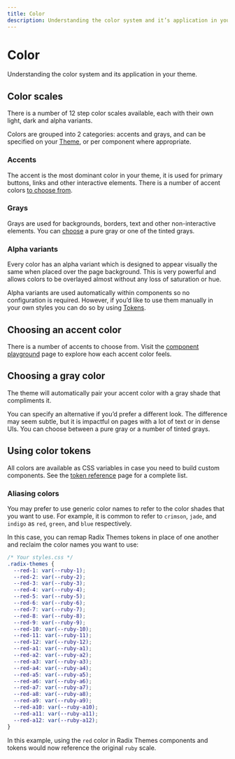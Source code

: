 ```yaml
---
title: Color
description: Understanding the color system and it’s application in your theme.
---
```


# Color

<Description>
  Understanding the color system and its application in your theme.
</Description>

## Color scales

There is a number of 12 step color scales available, each with their own light, dark and alpha variants.

Colors are grouped into 2 categories: accents and grays, and can be specified on your [Theme](/themes/docs/components/theme), or per component where appropriate.

### Accents

The accent is the most dominant color in your theme, it is used for primary buttons, links and other interactive elements. There is a number of accent colors [to choose from](/themes/docs/theme/color#choosing-an-accent-color).

<ThemesColorScale type="accent" />

### Grays

Grays are used for backgrounds, borders, text and other non-interactive elements. You can [choose](/themes/docs/theme/color#choosing-a-gray-color) a pure gray or one of the tinted grays.

<ThemesColorScale type="gray" />

### Alpha variants

Every color has an alpha variant which is designed to appear visually the same when placed over the page background. This is very powerful and allows colors to be overlayed almost without any loss of saturation or hue.

Alpha variants are used automatically within components so no configuration is required. However, if you’d like to use them manually in your own styles you can do so by using [Tokens](/themes/docs/theme/token-reference).

## Choosing an accent color

There is a number of accents to choose from. Visit the [component playground](/themes/playground) page to explore how each accent color feels.

<ThemesAccentSwatches />

## Choosing a gray color

The theme will automatically pair your accent color with a gray shade that compliments it.

<ThemeGraySwatches />

You can specify an alternative if you’d prefer a different look. The difference may seem subtle, but it is impactful on pages with a lot of text or in dense UIs. You can choose between a pure gray or a number of tinted grays.

## Using color tokens

All colors are available as CSS variables in case you need to build custom components. See the [token reference](/themes/docs/theme/token-reference) page for a complete list.

### Aliasing colors

You may prefer to use generic color names to refer to the color shades that you want to use. For example, it is common to refer to `crimson`, `jade`, and `indigo` as `red`, `green`, and `blue` respectively.

In this case, you can remap Radix Themes tokens in place of one another and reclaim the color names you want to use:

```css
/* Your styles.css */
.radix-themes {
  --red-1: var(--ruby-1);
  --red-2: var(--ruby-2);
  --red-3: var(--ruby-3);
  --red-4: var(--ruby-4);
  --red-5: var(--ruby-5);
  --red-6: var(--ruby-6);
  --red-7: var(--ruby-7);
  --red-8: var(--ruby-8);
  --red-9: var(--ruby-9);
  --red-10: var(--ruby-10);
  --red-11: var(--ruby-11);
  --red-12: var(--ruby-12);
  --red-a1: var(--ruby-a1);
  --red-a2: var(--ruby-a2);
  --red-a3: var(--ruby-a3);
  --red-a4: var(--ruby-a4);
  --red-a5: var(--ruby-a5);
  --red-a6: var(--ruby-a6);
  --red-a7: var(--ruby-a7);
  --red-a8: var(--ruby-a8);
  --red-a9: var(--ruby-a9);
  --red-a10: var(--ruby-a10);
  --red-a11: var(--ruby-a11);
  --red-a12: var(--ruby-a12);
}
```

In this example, using the `red` color in Radix Themes components and tokens would now reference the original `ruby` scale.
